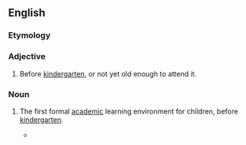 ==English==

===Etymology===
{{prefix|en|pre|kindergarten}}

===Adjective===
{{en-adj|-}}

# Before [[kindergarten]], or not yet old enough to attend it.

===Noun===
{{en-noun|~}}

# {{lb|en|US}} The first formal [[academic]] learning environment for children, before [[kindergarten]].
#* {{quote-journal|en|date=June 6, 2008|author=Jennifer Medina|title=Parents Find Frustration With Process at Schools|work=New York Times|url=http://www.nytimes.com/2008/06/06/education/06schools.html
|passage=This year, Schools Chancellor Joel I. Klein has streamlined and centralized the dizzying array of admission procedures for the city’s '''prekindergartens''' and middle schools.}}